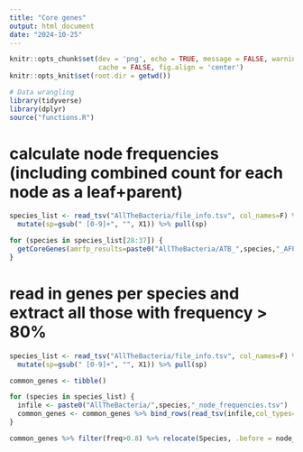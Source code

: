 ```yaml
---
title: "Core genes"
output: html_document
date: "2024-10-25"
---
```


```r
knitr::opts_chunk$set(dev = 'png', echo = TRUE, message = FALSE, warning = FALSE,
                      cache = FALSE, fig.align = 'center')
knitr::opts_knit$set(root.dir = getwd())

# Data wrangling
library(tidyverse)
library(dplyr)
source("functions.R")
```

# calculate node frequencies (including combined count for each node as a leaf+parent)
```r

species_list <- read_tsv("AllTheBacteria/file_info.tsv", col_names=F) %>% 
  mutate(sp=gsub(" [0-9]+", "", X1)) %>% pull(sp)

for (species in species_list[28:37]) {
  getCoreGenes(amrfp_results=paste0("AllTheBacteria/ATB_",species,"_AFP.tsv.gz"), species=species)
}

```

# read in genes per species and extract all those with frequency > 80%
``` r
species_list <- read_tsv("AllTheBacteria/file_info.tsv", col_names=F) %>% 
  mutate(sp=gsub(" [0-9]+", "", X1)) %>% pull(sp)

common_genes <- tibble()

for (species in species_list) {
  infile <- paste0("AllTheBacteria/",species,"_node_frequencies.tsv")
  common_genes <- common_genes %>% bind_rows(read_tsv(infile,col_types="cccccdddd") %>% mutate(Species=species))
}
```

``` r
common_genes %>% filter(freq>0.8) %>% relocate(Species, .before = node_id) %>% relocate(freq, .before = node_id) %>% view() %>% write_tsv("core_gene_nodes.csv")
```